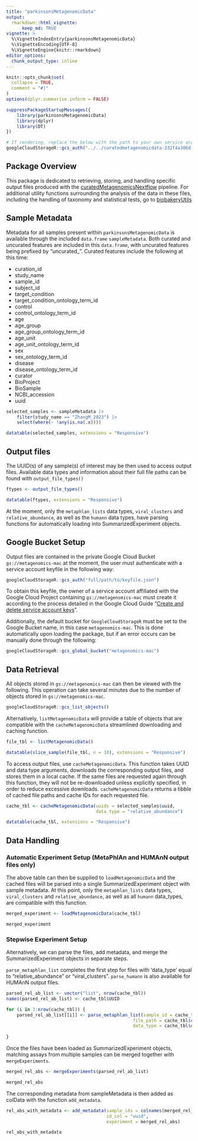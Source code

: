 ```yaml
---
title: "parkinsonsMetagenomicData"
output: 
  rmarkdown::html_vignette:
      keep_md: TRUE
vignette: >
  %\VignetteIndexEntry{parkinsonsMetagenomicData}
  %\VignetteEncoding{UTF-8}
  %\VignetteEngine{knitr::rmarkdown}
editor_options: 
  chunk_output_type: inline
---
```


```r
knitr::opts_chunk$set(
  collapse = TRUE,
  comment = "#|"
)
options(dplyr.summarise.inform = FALSE)
```

```r
suppressPackageStartupMessages({
    library(parkinsonsMetagenomicData)
    library(dplyr)
    library(DT)
})

# If rendering, replace the below with the path to your own service account key
googleCloudStorageR::gcs_auth("../../curatedmetagenomicdata-232f4a306d1d.json")
```

## Package Overview

This package is dedicated to retrieving, storing, and handling specific output
files produced with the [curatedMetagenomicsNextflow](https://github.com/seandavi/curatedMetagenomicsNextflow)
pipeline. For additional utility functions surrounding the analysis of the data
in these files, including the handling of taxonomy and statistical tests, go to
[biobakeryUtils](https://github.com/g-antonello/biobakeryUtils/tree/main)

## Sample Metadata

Metadata for all samples present within `parkinsonsMetagenomicData` is available
through the included `data.frame` `sampleMetadata`. Both curated and uncurated
features are included in this `data.frame`, with uncurated features being
prefixed by "uncurated_". Curated features include the following at this time:

 * curation_id
 * study_name
 * sample_id
 * subject_id
 * target_condition
 * target_condition_ontology_term_id
 * control
 * control_ontology_term_id
 * age
 * age_group
 * age_group_ontology_term_id
 * age_unit
 * age_unit_ontology_term_id
 * sex
 * sex_ontology_term_id
 * disease
 * disease_ontology_term_id
 * curator
 * BioProject
 * BioSample
 * NCBI_accession
 * uuid

```r
selected_samples <- sampleMetadata |>
    filter(study_name == "ZhangM_2023") |>
    select(where(~ !any(is.na(.x))))
```

```r
datatable(selected_samples, extensions = "Responsive")
```

## Output files

The UUID(s) of any sample(s) of interest may be then used to access
output files. Available data types and information about their full file paths
can be found with `output_file_types()`

```r
ftypes <- output_file_types()
```

```r
datatable(ftypes, extensions = "Responsive")
```

At the moment, only the `metaphlan_lists` data types, `viral_clusters` and
`relative_abundance`, as well as the `humann` data types, have parsing functions
for automatically loading into SummarizedExperiment objects.

## Google Bucket Setup

Output files are contained in the private Google Cloud Bucket
`gs://metagenomics-mac` at the moment, the user must authenticate with a service
account keyfile in the following way:

```r
googleCloudStorageR::gcs_auth("full/path/to/keyfile.json")
```

To obtain this keyfile, the owner of a service account affiliated with the
Google Cloud Project containing `gs://metagenomics-mac` must create it
according to the process detailed in the Google Cloud Guide
"[Create and delete service account keys](https://cloud.google.com/iam/docs/keys-create-delete)".

Additionally, the default bucket for `GoogleCloudStorageR` must be set to the
Google Bucket name, in this case `metagenomics-mac`. This is done automatically
upon loading the package, but if an error occurs can be manually done through
the following:

```r
googleCloudStorageR::gcs_global_bucket("metagenomics-mac")
```

## Data Retrieval

All objects stored in `gs://metagenomics-mac` can then be viewed with the
following. This operation can take several minutes due to the number of objects
stored in `gs://metagenomics-mac`.

```r
googleCloudStorageR::gcs_list_objects()
```

Alternatively, `listMetagenomicData` will provide a table of objects that are compatible
with the `cacheMetagenomicData` streamlined downloading and caching function.

```r
file_tbl <- listMetagenomicData()
```

```r
datatable(slice_sample(file_tbl, n = 10), extensions = "Responsive")
```

To access output files, use `cacheMetagenomicData`. This function takes UUID and
data type arguments, downloads the corresponding output files, and
stores them in a local cache. If the same files are requested again through this
function, they will not be re-downloaded unless explicitly specified, in order
to reduce excessive downloads. `cacheMetagenomicData` returns a tibble of cached
file paths and cache IDs for each requested file.

```r
cache_tbl <- cacheMetagenomicData(uuids = selected_samples$uuid,
                                  data_type = "relative_abundance")
```

```r
datatable(cache_tbl, extensions = "Responsive")
```

## Data Handling

### Automatic Experiment Setup (MetaPhlAn and HUMAnN output files only)

The above table can then be supplied to `loadMetagenomicData` and the cached
files will be parsed into a single SummarizedExperiment object with sample
metadata. At this point, only the `metaphlan_lists` data types,
`viral_clusters` and `relative_abundance`, as well as all `humann` data_types,
are compatible with this function.

```r
merged_experiment <- loadMetagenomicData(cache_tbl)
```

```r
merged_experiment
```

### Stepwise Experiment Setup

Alternatively, we can parse the files, add metadata, and merge the
SummarizedExperiment objects in separate steps.

`parse_metaphlan_list` completes the first step for files with 'data_type' equal
to "relative_abundance" or "viral_clusters". `parse_humann` is also available
for HUMAnN output files.

```r
parsed_rel_ab_list <- vector("list", nrow(cache_tbl))
names(parsed_rel_ab_list) <- cache_tbl$UUID

for (i in 1:nrow(cache_tbl)) {
    parsed_rel_ab_list[[i]] <- parse_metaphlan_list(sample_id = cache_tbl$UUID[i],
                                                file_path = cache_tbl$cache_path[i],
                                                data_type = cache_tbl$data_type[i])
    
}
```

Once the files have been loaded as SummarizedExperiment objects, matching assays
from multiple samples can be merged together with `mergeExperiments`.

```r
merged_rel_abs <- mergeExperiments(parsed_rel_ab_list)
```

```r
merged_rel_abs
```

The corresponding metadata from sampleMetadata is then added as colData with
the function `add_metadata`.

```r
rel_abs_with_metadata <- add_metadata(sample_ids = colnames(merged_rel_abs),
                                      id_col = "uuid",
                                      experiment = merged_rel_abs)
```

```r
rel_abs_with_metadata
```
